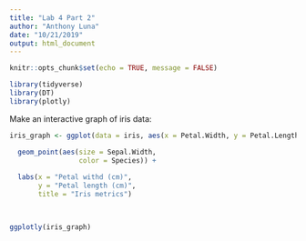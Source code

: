 ```yaml
---
title: "Lab 4 Part 2"
author: "Anthony Luna"
date: "10/21/2019"
output: html_document
---
```


```r
knitr::opts_chunk$set(echo = TRUE, message = FALSE)
```

```r
library(tidyverse)
library(DT)
library(plotly)
```

Make an interactive graph of iris data:

```r
iris_graph <- ggplot(data = iris, aes(x = Petal.Width, y = Petal.Length)) +

  geom_point(aes(size = Sepal.Width,
                 color = Species)) +
  
  labs(x = "Petal withd (cm)", 
       y = "Petal length (cm)",
       title = "Iris metrics")

  

ggplotly(iris_graph)
```

